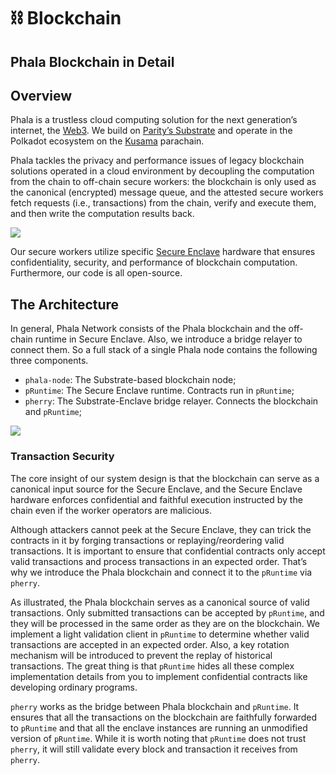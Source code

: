 # ⛓️ Blockchain

## Phala Blockchain in Detail

## Overview <a href="#overview" id="overview"></a>

Phala is a trustless cloud computing solution for the next generation’s internet, the [Web3](https://web3.foundation/). We build on [Parity’s Substrate](https://www.parity.io/technologies/substrate/) and operate in the Polkadot ecosystem on the [Kusama](https://kusama.network/) parachain.

Phala tackles the privacy and performance issues of legacy blockchain solutions operated in a cloud environment by decoupling the computation from the chain to off-chain secure workers: the blockchain is only used as the canonical (encrypted) message queue, and the attested secure workers fetch requests (i.e., transactions) from the chain, verify and execute them, and then write the computation results back.

<Frame>
    <img src="/images/phala-design (1).png" />
</Frame>

Our secure workers utilize specific [Secure Enclave](https://en.wikipedia.org/wiki/Trusted\_execution\_environment) hardware that ensures confidentiality, security, and performance of blockchain computation. Furthermore, our code is all open-source.

## The Architecture <a href="#the-architecture" id="the-architecture"></a>

In general, Phala Network consists of the Phala blockchain and the off-chain runtime in Secure Enclave. Also, we introduce a bridge relayer to connect them. So a full stack of a single Phala node contains the following three components.

* `phala-node`: The Substrate-based blockchain node;
* `pRuntime`: The Secure Enclave runtime. Contracts run in `pRuntime`;
* `pherry`: The Substrate-Enclave bridge relayer. Connects the blockchain and `pRuntime`;

<Frame>
    <img src="/images/node-detail.png" />
</Frame>

### Transaction Security <a href="#transaction-security" id="transaction-security"></a>

The core insight of our system design is that the blockchain can serve as a canonical input source for the Secure Enclave, and the Secure Enclave hardware enforces confidential and faithful execution instructed by the chain even if the worker operators are malicious.

Although attackers cannot peek at the Secure Enclave, they can trick the contracts in it by forging transactions or replaying/reordering valid transactions. It is important to ensure that confidential contracts only accept valid transactions and process transactions in an expected order. That’s why we introduce the Phala blockchain and connect it to the `pRuntime` via `pherry`.

As illustrated, the Phala blockchain serves as a canonical source of valid transactions. Only submitted transactions can be accepted by `pRuntime`, and they will be processed in the same order as they are on the blockchain. We implement a light validation client in `pRuntime` to determine whether valid transactions are accepted in an expected order. Also, a key rotation mechanism will be introduced to prevent the replay of historical transactions. The great thing is that `pRuntime` hides all these complex implementation details from you to implement confidential contracts like developing ordinary programs.

`pherry` works as the bridge between Phala blockchain and `pRuntime`. It ensures that all the transactions on the blockchain are faithfully forwarded to `pRuntime` and that all the enclave instances are running an unmodified version of `pRuntime`. While it is worth noting that `pRuntime` does not trust `pherry`, it will still validate every block and transaction it receives from `pherry`.
